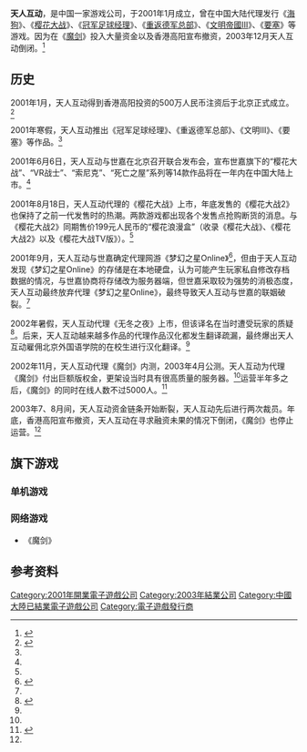 {{NoteTA
| G1=Games
}}
{{Infobox company
| name =天人互动
| name_en =
| other_text = 
| logo =
| caption =
| type =
| traded_as =
| foundation = 2001年
| defunct = 2003年
| location = {{PRC}}北京亚运村汇欣大厦B座7层
| chairman =
| president =
| CEO =
| CFO =
| CMO =
| key_people =
| industry = 电子游戏
| products =
| homepage = 
}}
'''天人互动'''，是中国一家游戏公司，于2001年1月成立，曾在中国大陆代理发行《[[海狗_(游戏)|海狗]]》、《[[樱花大战|樱花大战]]》、《[[冠军足球经理|冠军足球经理]]》、《[[重返德军总部|重返德军总部]]》、《[[文明III|文明帝國III]]》、《[[要塞_(2001年游戏)|要塞]]》等游戏。因为在《[[魔剑|魔剑]]》投入大量资金以及香港高阳宣布撤资，2003年12月天人互动倒闭。<ref>{{Cite web |url=http://www.yesky.com/193/1755693all.shtml |title=真实记录天人互动的最后时刻 |access-date=2015-11-04 |archive-url=https://web.archive.org/web/20160305062536/http://www.yesky.com/193/1755693all.shtml |archive-date=2016-03-05 |dead-url=yes }}</ref>

==历史==
2001年1月，天人互动得到香港高阳投资的500万人民币注资后于北京正式成立。<ref name=sina>{{cite news|title=成事在天，谋事在人——记天人互动|url=http://games.sina.com.cn/j/n/2008-10-23/1138275416.shtml|accessdate=2015-11-04|archive-date=2019-05-19|archive-url=https://web.archive.org/web/20190519072725/http://games.sina.com.cn/j/n/2008-10-23/1138275416.shtml|dead-url=no}}</ref>

2001年寒假，天人互动推出《冠军足球经理》、《重返德军总部》、《文明Ⅲ》、《要塞》等作品。<ref name=sina></ref>

2001年6月6日，天人互动与世嘉在北京召开联合发布会，宣布世嘉旗下的“樱花大战”、“VR战士”、“索尼克”、“死亡之屋”系列等14款作品将在一年内在中国大陆上市。<ref name=sina></ref>

2001年8月18日，天人互动代理的《樱花大战》上市，年底发售的《樱花大战2》也保持了之前一代发售时的热潮。两款游戏都出现各个发售点抢购断货的消息。与《樱花大战2》同期售价199元人民币的“樱花浪漫盒”（收录《樱花大战》、《樱花大战2》以及《樱花大战TV版》）。<ref name=sina></ref>

2001年9月，天人互动与世嘉确定代理网游《梦幻之星Online》<ref>{{Cite web |url=http://games.sina.com.cn/newgames/0111/11016834.shtml |title=图文：天人互动携《梦幻之星ONLINE》进军网络游戏市场 |access-date=2016-07-31 |archive-date=2019-05-19 |archive-url=https://web.archive.org/web/20190519161115/http://games.sina.com.cn/newgames/0111/11016834.shtml |dead-url=no }}</ref>，但由于天人互动发现《梦幻之星Online》的存储是在本地硬盘，认为可能产生玩家私自修改存档数据的情况，与世嘉协商将存储改为服务器端，但世嘉采取较为强势的消极态度，天人互动最终放弃代理《梦幻之星Online》，最终导致天人互动与世嘉的联姻破裂。<ref name=sina></ref>

2002年暑假，天人互动代理《无冬之夜》上市，但该译名在当时遭受玩家的质疑<ref>{{Cite web |url = http://www.gamersky.com/news/201206/203207.shtml |title = 单机游戏代理的死与生 游民星空独家专访星空娱动创始人安家鹏 |author = 游民·camus |date = 2012-06-10 |publisher = 游民星空 |language = zh-cn |accessdate = 2018-05-07 |archive-date = 2019-05-21 |archive-url = https://web.archive.org/web/20190521105826/https://www.gamersky.com/news/201206/203207.shtml |dead-url = no }}</ref>。后来，天人互动越来越多作品的代理作品汉化都发生翻译疏漏，最终爆出天人互动雇佣北京外国语学院的在校生进行汉化翻译。<ref name=sina></ref>

2002年11月，天人互动代理《魔剑》内测，2003年4月公测。天人互动为代理《魔剑》付出巨额版权金，更架设当时具有很高质量的服务器。<ref name=sina></ref>运营半年多之后，《魔剑》的同时在线人数不过5000人。<ref name=news17173>{{cite news|title=猝死或新生 盘点国内网游厂商“要命”瞬间|url=http://news.17173.com/content/2012-04-16/20120416001034542,1.shtml|accessdate=2016-07-31|archive-date=2019-05-19|archive-url=https://web.archive.org/web/20190519121905/http://news.17173.com/content/2012-04-16/20120416001034542,1.shtml|dead-url=no}}</ref>

2003年7、8月间，天人互动资金链条开始断裂，天人互动先后进行两次裁员。年底，香港高阳宣布撤资，天人互动在寻求融资未果的情况下倒闭，《魔剑》也停止运营。<ref name=news17173></ref>

== 旗下游戏 ==
=== 单机游戏 ===
{{columns-list|4|
*《[[海狗|海狗]]》
*《[[死亡之屋|死亡之屋]]》
*《{{link-en|死亡之屋2|The House of the Dead 2}}》
*《[[重返德军总部|重返德军总部]]》
*《[[文明2|文明2]]》
*《[[文明III|文明III]]》
*《无冬之夜》
*《[[要塞_(2001年游戏)|要塞]]》
*《[[要塞：十字军东征|要塞：十字军东征]]》
*《[[樱花大战_(游戏)|樱花大战]]》
*《[[樱花大战2_～愿君平安～|樱花大战2 ～愿君平安～]]》
*《[[上古卷轴III：晨风|上古卷轴III：晨风]]》
*《[[闪点行动：雷霆救兵|闪点行动]]》
*《[[音速小子CD|索尼克CD]]》
*《索尼克与纳克鲁斯》
*《索尼克3D》
*《[[索尼克R|索尼克R]]》
}}

=== 网络游戏 ===
* 《魔剑》

== 参考资料 ==
{{Reflist}}

{{中国大陆电子游戏公司}}

{{DEFAULTSORT:Tian Ren Hu Dong}}
[[Category:2001年開業電子遊戲公司|Category:2001年開業電子遊戲公司]]
[[Category:2003年結業公司|Category:2003年結業公司]]
[[Category:中國大陸已結業電子遊戲公司|Category:中國大陸已結業電子遊戲公司]]
[[Category:電子遊戲發行商|Category:電子遊戲發行商]]